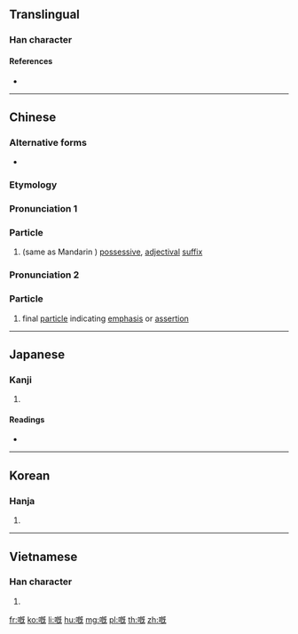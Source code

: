==Translingual==

===Han character===
{{Han char|rn=30|rad=口|as=11|sn=14|four=|canj=RAIU,RHPU|ids=⿰口既}}

====References====
* {{Han ref|kx=0204.430|dkj=04170|dj=0427.200|hdz=10662.090|uh=5605|ud=22021}}

----

==Chinese==
{{zh-forms}}

===Alternative forms===
* {{qualifier|non-standard}} {{zh-l|o既}}

===Etymology===
{{rfe|lang=zh}}

===Pronunciation 1===
{{zh-pron
|c=ge3
|cat=part
|h=pfs=ke
}}

===Particle===
{{zh-particle}}

# {{lb|zh|Cantonese}} (same as Mandarin {{zh-l|的}}) [[possessive]], [[adjectival]] [[suffix]]
#: {{zh-usex|佢哋 嘅|their, theirs|C-GZ}}

===Pronunciation 2===
{{zh-pron
|c=ge2
|cat=part}}

===Particle===
{{zh-particle}}

# {{lb|zh|Cantonese}} final [[particle]] indicating [[emphasis]] or [[assertion]]
#: {{zh-usex|點解 會 噉 嘅{ge2}？|Why does it have to be like this?|C-GZ}}

----

==Japanese==

===Kanji===
{{ja-kanji|grade=|rs=口11}}

# {{defn|lang=ja|sort=口11}}

====Readings====
* {{ja-readings|on=[[かい]] (kai), [[がい]] (gai)|kun=[[なげく]] (nageku)}}

----

==Korean==

===Hanja===
{{ko-hanja|hangeul=개|mr=kae}}

# {{defn|lang=ko|sort=口11}}

----

==Vietnamese==

===Han character===
{{vi-hantu|[[ngấy]], [[gáy]], [[gấy]], [[ngáy]], [[ngậy]]|rs=口11}}

# {{defn|vi}}

[[fr:嘅]]
[[ko:嘅]]
[[li:嘅]]
[[hu:嘅]]
[[mg:嘅]]
[[pl:嘅]]
[[th:嘅]]
[[zh:嘅]]